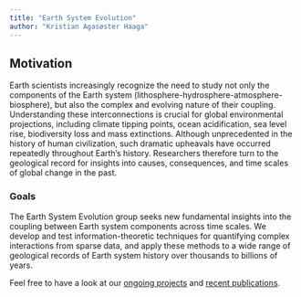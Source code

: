 ```yaml
---
title: "Earth System Evolution"
author: "Kristian Agasøster Haaga"
---
```


## Motivation
Earth scientists increasingly recognize the need to study not only the components of the Earth system (lithosphere-hydrosphere-atmosphere-biosphere), but also the complex and evolving nature of their coupling. Understanding these interconnections is crucial for global environmental projections, including climate tipping points, ocean acidification, sea level rise, biodiversity loss and mass extinctions. Although unprecedented in the history of human civilization, such dramatic upheavals have occurred repeatedly throughout Earth's history. Researchers therefore turn to the geological record for insights into causes, consequences, and time scales of global change in the past.

### Goals
The Earth System Evolution group seeks new fundamental insights into the coupling between Earth system components across time scales. We develop and test information-theoretic techniques for quantifying complex interactions from sparse data, and apply these methods to a wide range of geological records of Earth system history over thousands to billions of years. 


Feel free to have a look at our <a href="/project/">ongoing projects</a> and <a href="/publication/">recent publications</a>.
